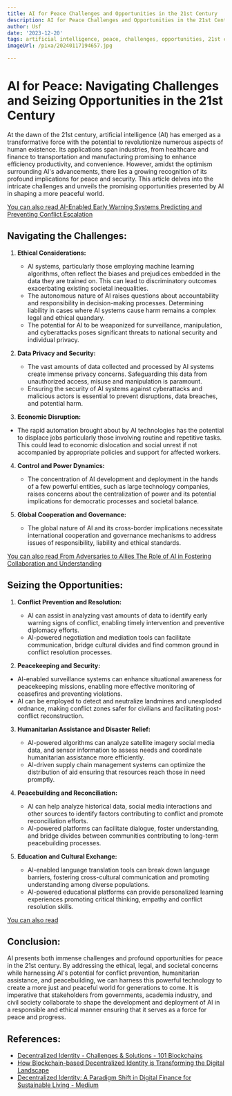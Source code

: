```yaml
---
title: AI for Peace Challenges and Opportunities in the 21st Century
description: AI for Peace Challenges and Opportunities in the 21st Century
author: Usf
date: '2023-12-20'
tags: artificial intelligence, peace, challenges, opportunities, 21st century
imageUrl: /pixa/20240117194657.jpg

---
```

# **AI for Peace: Navigating Challenges and Seizing Opportunities in the 21st Century**

At the dawn of the 21st century,  artificial intelligence (AI) has emerged as a transformative force with the potential to  revolutionize numerous aspects of human existence. Its applications span industries, from healthcare and finance  to transportation and manufacturing  promising  to enhance efficiency productivity, and convenience. However, amidst the optimism surrounding AI's advancements, there  lies a growing recognition of its profound  implications for peace and security. This article delves into the intricate challenges and unveils the promising opportunities presented  by AI in shaping a more peaceful world.

[You can also read AI-Enabled  Early Warning Systems Predicting and Preventing Conflict  Escalation](AI-Enabled%20Early%20Warning%20Systems%20Predicting%20and%20Preventing%20Conflict%20Escalation)


## **Navigating the Challenges:**

1. **Ethical Considerations:**
   - AI systems, particularly those employing machine learning algorithms, often reflect the biases and prejudices  embedded in the data they are trained on. This can lead to discriminatory outcomes exacerbating existing societal inequalities.
   -  The autonomous nature of AI raises questions about accountability and responsibility in  decision-making processes.  Determining liability in cases where AI systems cause harm remains a complex legal and ethical quandary.
    - The potential for AI to be weaponized  for  surveillance, manipulation, and cyberattacks poses significant threats to national security and individual privacy.

2. **Data Privacy and Security:**
   - The vast  amounts of data collected and processed by AI systems create immense privacy concerns. Safeguarding  this  data from unauthorized access, misuse and manipulation is paramount.
   - Ensuring the security  of AI systems against cyberattacks and malicious actors is essential to prevent disruptions, data breaches, and potential harm.

3.  **Economic Disruption:**
   - The rapid automation  brought about by AI technologies has the potential to displace jobs particularly those involving routine and repetitive  tasks. This could lead to economic dislocation and social unrest if not accompanied by appropriate policies and support for affected workers.

4. **Control and Power Dynamics:**
   - The concentration of AI development and deployment  in the hands of a few powerful entities, such as  large technology companies, raises concerns about the centralization of power and its potential implications for  democratic processes  and societal balance.

5. **Global Cooperation and Governance:**
    - The global nature of AI and its cross-border implications necessitate international cooperation and  governance mechanisms  to address issues of responsibility, liability and ethical standards.

[You can also  read From Adversaries to Allies The Role of AI in Fostering  Collaboration and  Understanding](From%20Adversaries%20to%20Allies%20The%20Role%20of%20AI%20in%20Fostering%20Collaboration%20and%20Understanding)


## **Seizing the Opportunities:**

1. **Conflict Prevention and Resolution:**
   - AI can assist in analyzing vast amounts of data to identify early warning signs of conflict, enabling timely intervention and preventive diplomacy efforts.
   -  AI-powered  negotiation  and mediation tools  can facilitate communication, bridge cultural divides and find common ground in conflict resolution processes.

2.  **Peacekeeping and Security:**
   - AI-enabled surveillance systems can enhance situational awareness for peacekeeping missions, enabling more effective monitoring of ceasefires and preventing violations.
   - AI can be  employed to  detect and  neutralize landmines and unexploded ordnance,  making conflict zones safer for civilians  and facilitating post-conflict reconstruction.

3. **Humanitarian Assistance  and Disaster  Relief:**
   - AI-powered algorithms can analyze satellite  imagery social media data, and  sensor information to assess needs and coordinate humanitarian assistance more efficiently.
   - AI-driven supply chain management systems can optimize  the distribution of aid ensuring  that resources reach those in need  promptly.

4. **Peacebuilding  and Reconciliation:**
    - AI can help  analyze historical data, social media interactions  and other sources to identify factors contributing to conflict and promote reconciliation efforts.
   - AI-powered platforms can facilitate dialogue, foster understanding, and bridge divides between communities contributing  to long-term peacebuilding processes.

5. **Education and Cultural Exchange:**
    -  AI-enabled language translation tools can break down language barriers, fostering cross-cultural communication and promoting understanding  among diverse populations.
   - AI-powered educational platforms can provide personalized learning experiences promoting critical thinking, empathy and conflict resolution skills.

[You can also read ]()


## **Conclusion:**

AI presents both immense challenges and profound opportunities for peace in  the 21st century. By  addressing the ethical, legal, and societal concerns while  harnessing AI's  potential for conflict prevention, humanitarian assistance, and peacebuilding, we can harness  this powerful technology to create a  more just  and peaceful world  for generations  to come. It is imperative that stakeholders from governments, academia industry, and civil society collaborate  to  shape the development and deployment  of AI  in a responsible and ethical  manner ensuring that it serves as a  force for peace and progress.

## References:
- [Decentralized Identity - Challenges & Solutions - 101 Blockchains](https://101blockchains.com/decentralized-identity-challenges-solutions/)
- [How Blockchain-based Decentralized Identity is Transforming the Digital Landscape](https://www.cryptotimes.io/blockchain-based-decentralized-identity/)
- [Decentralized Identity: A Paradigm Shift in Digital Finance for Sustainable Living - Medium](https://medium.com/@syedhasnaatabbas/created-with-aiprm-prompt-human-written-100-unique-seo-optimized-article-29c3bb9c34d4)
